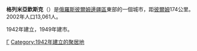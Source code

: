 {{coord|58|34|N|57|31|E|display=title}}
'''格列米亞欽斯克'''（{{lang-ru|Гремя́чинск}}）是[[俄羅斯|俄羅斯]][[彼爾姆邊疆區|彼爾姆邊疆區]]東部的一個城市，距[[彼爾姆|彼爾姆]]174公里。2002年人口13,061人。

1942年建立，1949年建市。

{{彼爾姆邊疆區城市}}

[[Category:彼爾姆邊疆區城市|Г]]
[[Category:1942年建立的聚居地|Category:1942年建立的聚居地]]